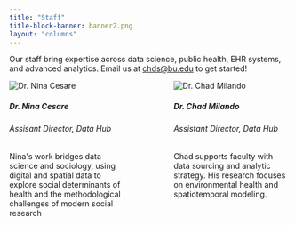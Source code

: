 ```yaml
---
title: "Staff"
title-block-banner: banner2.png
layout: "columns"
---
```


Our staff bring expertise across data science, public health, EHR systems, and advanced analytics. Email us at [chds@bu.edu](mailto:chds@bu.edu) to get started!

:::: {.columns}

::: {.column width="45%"}
```{=html}
<div class="col-md-4 mb-4">
  <div class="card h-100">
    <img src="Nina-Cesare.jpg" class="card-img-top" alt="Dr. Nina Cesare">
    <div class="card-body">
      <h5 class="card-title">Dr. Nina Cesare</h5>
      <h6 class="card-subtitle mb-2 text-muted">Assisant Director, Data Hub</h6>
      <p class="card-text">Nina's work bridges data science and sociology, using digital and spatial data to explore social determinants of health and the methodological challenges of modern social research</p>
    </div>
  </div>
</div>
```
:::
::: {.column width="10%"}
:::
::: {.column width="45%"}
```{=html}
<div class="col-md-4 mb-4">
  <div class="card h-100">
    <img src="Chad-Milando.jpg" class="card-img-top" alt="Dr. Chad Milando">
    <div class="card-body">
      <h5 class="card-title">Dr. Chad Milando</h5>
      <h6 class="card-subtitle mb-2 text-muted">Assistant Director, Data Hub</h6>
      <p class="card-text">Chad supports faculty with data sourcing and analytic strategy. His research focuses on environmental health and spatiotemporal modeling.</p>
    </div>
  </div>
</div>
```
:::
::::

